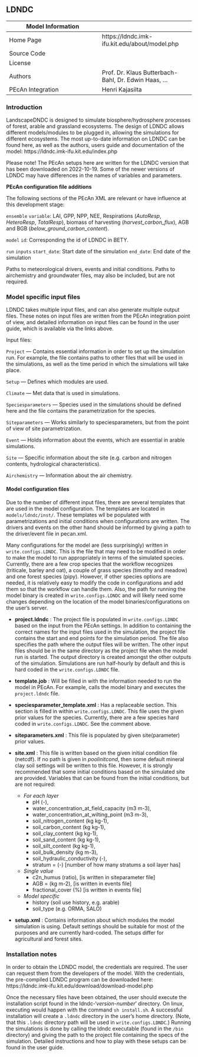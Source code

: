 ## LDNDC {#models-ldndc}

| Model Information |                                                      |
| --                | --                                                   |
| Home Page         | https://ldndc.imk-ifu.kit.edu/about/model.php        |
| Source Code       |                                                      |
| License           |                                                      |
| Authors           | Prof. Dr. Klaus Butterbach-Bahl, Dr. Edwin Haas, ... |
| PEcAn Integration | Henri Kajasilta                                      |

### Introduction

LandscapeDNDC is designed to simulate biosphere/hydrosphere processes of forest, arable and grassland ecosystems. The design of LDNDC allows different models/modules to be plugged in, allowing the simulations for different ecosystems. The most up-to-date information on LDNDC can be found here, as well as the authors, users guide and documentation of the model: https://ldndc.imk-ifu.kit.edu/index.php

Please note! The PEcAn setups here are written for the LDNDC version that has been downloaded on 2022-10-19. Some of the newer versions of LDNDC may have differences in the names of variables and parameters.

**PEcAn configuration file additions**

The following sections of the PEcAn XML are relevant or have influence at this development stage:

`ensemble`
  `variable`: LAI, GPP, NPP, NEE, Respirations (*AutoResp*, *HeteroResp*, *TotalResp*), biomass of harvesting (*harvest_carbon_flux*), AGB and BGB (*below_ground_carbon_content*).

`model`
  `id`: Corresponding the id of LDNDC in BETY.

`run`
  `inputs`
      `start_date`: Start date of the simulation
      `end_date`: End date of the simulation
      
      
Paths to meteorological drivers, events and initial conditions. Paths to airchemistry and groundwater files, may also be included, but are not required.


### Model specific input files

LDNDC takes multiple input files, and can also generate multiple output files. These notes on input files are written from the PEcAn integration point of view, and detailed information on input files can be found in the user guide, which is available via the links above.

Input files:

`Project` — Contains essential information in order to set up the simulation run. For example, the file contains paths to other files that will be used in the simulations, as well as the time period in which the simulations will take place.

`Setup` — Defines which modules are used.

`Climate` — Met data that is used in simulations.

`Speciesparameters` — Species used in the simulations should be defined here and the file contains the parametrization for the species.

`Siteparameters` — Works similarly to speciesparameters, but from the point of view of site parametrization.

`Event` — Holds information about the events, which are essential in arable simulations.

`Site` — Specific information about the site (e.g. carbon and nitrogen contents, hydrological characteristics).

`Airchemistry` — Information about the air chemistry.


#### Model configuration files

Due to the number of different input files, there are several templates that are used in the model configuration.
The templates are located in `models/ldndc/inst/`. These templates wll be populated with parametrizations and initial conditions when configurations are written. The drivers and events on the other hand should be informed by giving a path to the driver/event file in pecan.xml.

Many configurations for the model are (less surprisingly) written in `write.configs.LDNDC`. This is the file that may need to be modified in order to make the model to run appropriately in terms of the simulated species. Currently, there are a few crop species that the workflow recognizes (triticale, barley and oat), a couple of grass species (timothy and meadow) and one forest species (pipy). However, if other species options are needed, it is relatively easy to modify the code in configurations and add them so that the workflow can handle them. Also, the path for running the model binary is created in `write.configs.LDNDC` and will likely need some changes depending on the location of the model binaries/configurations on the user's server.


* **project.ldndc** : The project file is populated in `write.configs.LDNDC` based on the input from the PEcAn settings. In addition to containing the correct names for the input files used in the simulation, the project file contains the start and end points for the simulation period. The file also specifies the path where the output files will be written. The other input files should be in the same directory as the project file when the model run is started. The output directory is created amongst the other outputs of the simulation. Simulations are run half-hourly by default and this is hard coded in the `write.configs.LDNDC` file.

* **template.job** : Will be filled in with the information needed to run the model in PEcAn. For example, calls the model binary and executes the `project.ldndc` file.

* **speciesparameter_template.xml** : Has a replaceable section. This section is filled in within `write.configs.LDNDC`. This file uses the given prior values for the species. Currently, there are a few species hard coded in `write.configs.LDNDC`. See the comment above.

* **siteparameters.xml** : This file is populated by given site(parameter) prior values.

* **site.xml** : This file is written based on the given initial condition file (netcdf). If no path is given in *poolinitcond*, then some default mineral clay soil settings will be written to this file. However, it is strongly recommended that some initial conditions based on the simulated site are provided. Variables that can be found from the initial conditions, but are not required:
  + *For each layer*
    - pH (-), 
    - water_concentration_at_field_capacity (m3 m-3),
    - water_concentration_at_wilting_point (m3 m-3),
    - soil_nitrogen_content (kg kg-1),
    - soil_carbon_content (kg kg-1),
    - soil_clay_content (kg kg-1),
    - soil_sand_content (kg kg-1),
    - soil_silt_content (kg kg-1),
    - soil_bulk_density (kg m-3),
    - soil_hydraulic_conductivity (-),
    - stratum = (-) [number of how many stratums a soil layer has]
  + *Single value*
    - c2n_humus (ratio), [is written in siteparameter file]
    - AGB = (kg m-2), [is written in events file]
    - fractional_cover (%) [is written in events file]
  + *Model specific*
    - history (soil use history, e.g. arable)
    - soil_type (e.g. ORMA, SALO)
    

* **setup.xml** : Contains information about which modules the model simulation is using. Default settings should be suitable for most of the purposes and are currently hard-coded. The setups differ for agricultural and forest sites.


### Installation notes

In order to obtain the LDNDC model, the credentials are required. The user can request them from the developers of the model. With the credentials, the pre-compiled  LDNDC program can be downloaded here: https://ldndc.imk-ifu.kit.edu/download/download-model.php

Once the necessary files have been obtained, the user should execute the installation script found in the ldndc-'_version-number_' directory. On linux, executing would happen with the command `sh install.sh`. A successful installation will create a `.ldndc` directory in the user's home directory. (Note, that this `.ldndc` directory path will be used in `write.configs.LDNDC`.) Running the simulations is done by calling the ldndc executable (found in the `/bin` directory) and giving the path to the project file containing the specs of the simulation. Detailed instructions and how to play with these setups can be found in the user guide.